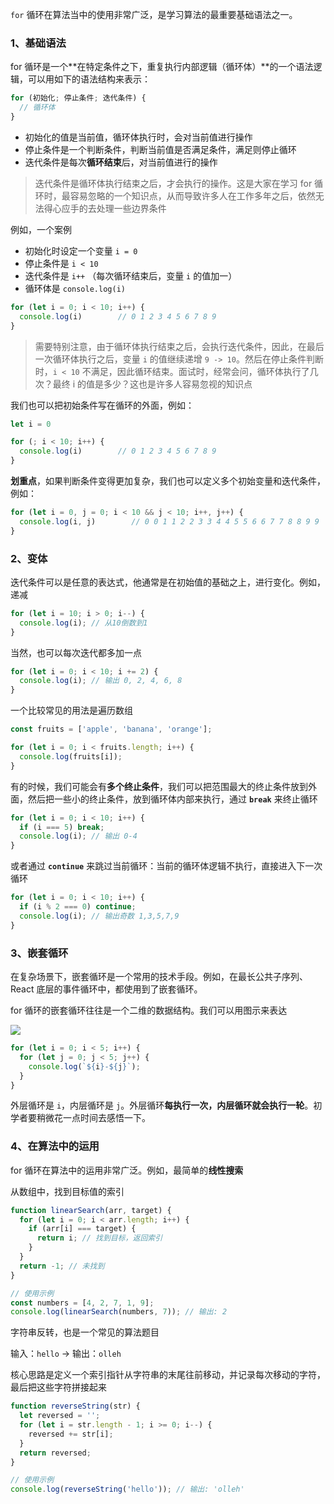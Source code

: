 `for` 循环在算法当中的使用非常广泛，是学习算法的最重要基础语法之一。

### 1、基础语法

for 循环是一个**在特定条件之下，重复执行内部逻辑（循环体）**的一个语法逻辑，可以用如下的语法结构来表示：

```ts
for (初始化; 停止条件; 迭代条件) {
  // 循环体
}
```

+ 初始化的值是当前值，循环体执行时，会对当前值进行操作
+ 停止条件是一个判断条件，判断当前值是否满足条件，满足则停止循环
+ 迭代条件是每次**循环结束**后，对当前值进行的操作

> 迭代条件是循环体执行结束之后，才会执行的操作。这是大家在学习 for 循环时，最容易忽略的一个知识点，从而导致许多人在工作多年之后，依然无法得心应手的去处理一些边界条件

例如，一个案例

+ 初始化时设定一个变量 `i = 0`
+ 停止条件是 `i < 10`
+ 迭代条件是 `i++` （每次循环结束后，变量 `i` 的值加一）
+ 循环体是 `console.log(i)`

```ts
for (let i = 0; i < 10; i++) {
  console.log(i)        // 0 1 2 3 4 5 6 7 8 9      
}
```

> 需要特别注意，由于循环体执行结束之后，会执行迭代条件，因此，在最后一次循环体执行之后，变量 `i` 的值继续递增 `9 -> 10`。然后在停止条件判断时，`i < 10` 不满足，因此循环结束。面试时，经常会问，循环体执行了几次？最终 i 的值是多少？这也是许多人容易忽视的知识点


我们也可以把初始条件写在循环的外面，例如：

```ts
let i = 0

for (; i < 10; i++) {
  console.log(i)        // 0 1 2 3 4 5 6 7 8 9
}
```

**划重点**，如果判断条件变得更加复杂，我们也可以定义多个初始变量和迭代条件，例如：

```ts
for (let i = 0, j = 0; i < 10 && j < 10; i++, j++) {
  console.log(i, j)        // 0 0 1 1 2 2 3 3 4 4 5 5 6 6 7 7 8 8 9 9
}
```


### 2、变体

迭代条件可以是任意的表达式，他通常是在初始值的基础之上，进行变化。例如，递减

```ts
for (let i = 10; i > 0; i--) {
  console.log(i); // 从10倒数到1
}
```

当然，也可以每次迭代都多加一点

```ts
for (let i = 0; i < 10; i += 2) {
  console.log(i); // 输出 0, 2, 4, 6, 8
}
```

一个比较常见的用法是遍历数组

```ts
const fruits = ['apple', 'banana', 'orange'];

for (let i = 0; i < fruits.length; i++) {
  console.log(fruits[i]);
}
```

有的时候，我们可能会有**多个终止条件**，我们可以把范围最大的终止条件放到外面，然后把一些小的终止条件，放到循环体内部来执行，通过 **`break`** 来终止循环

```ts
for (let i = 0; i < 10; i++) {
  if (i === 5) break;
  console.log(i); // 输出 0-4
}
```

或者通过 **`continue`** 来跳过当前循环：当前的循环体逻辑不执行，直接进入下一次循环

```ts
for (let i = 0; i < 10; i++) {
  if (i % 2 === 0) continue;
  console.log(i); // 输出奇数 1,3,5,7,9
}
```

### 3、嵌套循环

在复杂场景下，嵌套循环是一个常用的技术手段。例如，在最长公共子序列、React 底层的事件循环中，都使用到了嵌套循环。

for 循环的嵌套循环往往是一个二维的数据结构。我们可以用图示来表达

![](/images/algorithm/base/6.forloop/1.jpg)

```ts
for (let i = 0; i < 5; i++) {
  for (let j = 0; j < 5; j++) {
    console.log(`${i}-${j}`);
  }
}
```

外层循环是 `i`，内层循环是 `j`。外层循环**每执行一次，内层循环就会执行一轮**。初学者要稍微花一点时间去感悟一下。


### 4、在算法中的运用

for 循环在算法中的运用非常广泛。例如，最简单的**线性搜索**

从数组中，找到目标值的索引

```ts
function linearSearch(arr, target) {
  for (let i = 0; i < arr.length; i++) {
    if (arr[i] === target) {
      return i; // 找到目标，返回索引
    }
  }
  return -1; // 未找到
}

// 使用示例
const numbers = [4, 2, 7, 1, 9];
console.log(linearSearch(numbers, 7)); // 输出: 2
```

字符串反转，也是一个常见的算法题目

输入：`hello` -> 输出：`olleh`

核心思路是定义一个索引指针从字符串的末尾往前移动，并记录每次移动的字符，最后把这些字符拼接起来

```ts
function reverseString(str) {
  let reversed = '';
  for (let i = str.length - 1; i >= 0; i--) {
    reversed += str[i];
  }
  return reversed;
}

// 使用示例
console.log(reverseString('hello')); // 输出: 'olleh'
```